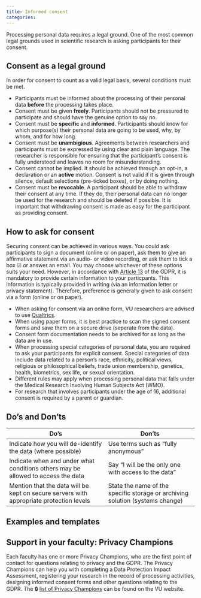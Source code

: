 ```yaml
---
title: Informed consent
categories:
---
```


Processing personal data requires a legal ground. One of the most common legal grounds used in scientific research is asking participants for their consent. 


## Consent as a legal ground

In order for consent to count as a valid legal basis, several conditions must be met. 

* Participants must be informed about the processing of their personal data **before** the processing takes place. 
* Consent must be given **freely**. Participants should not be pressured to participate and should have the genuine option to say no.
* Consent must be **specific** and **informed**. Participants should know for which purpose(s) their personal data are going to be used, why, by whom, and for how long.
* Consent must be **unambigious**. Agreements between researchers and participants must be expressed by using clear and plain language. The researcher is responsible for ensuring that the participant's consent is fully understood and leaves no room for misunderstanding.
* Consent cannot be implied. It should be achieved through an opt-in, a declaration or an **active** motion. Consent is not valid if it is given through silence, default selections (pre-ticked boxes), or by doing nothing.
* Consent must be **revocable**. A participant should be able to withdraw their consent at any time. If they do, their personal data can no longer be used for the research and should be deleted if possible. It is important that withdrawing consent is made as easy for the participant as providing consent. 


## How to ask for consent

Securing consent can be achieved in various ways. You could ask participants to sign a document (online or on paper), ask them to give an affirmative statement via an audio- or video recording, or ask them to tick a box ☑ or answer an email. You may choose whichever of these options suits your need. However, in accordance with [Article 13](https://gdpr-info.eu/art-13-gdpr/) of the GDPR, it is mandatory to provide certain information to your particpants. This information is typically provided in writing (via an information letter or privacy statement). Therefore, preference is generally given to ask consent via a form (online or on paper).


* When asking for consent via an online form, VU researchers are advised to use [Qualtrics](https://rdm.vu.nl/topics/qualtrics.html).
* When using paper forms, it is best practice to scan the signed consent forms and save them on a secure drive (seperate from the data).
* Consent form documentation needs to be archived for as long as the data are in use.
* When processing special categories of personal data, you are required to ask your participants for explicit consent. Special categories of data include data related to a person's race, ethnicity, political views, religious or philosophical beliefs, trade union membership, genetics, health, biometrics, sex life, or sexual orientation. 
* Different rules may apply when processing personal data that falls under the Medical Research Involving Human Subjects Act (WMO).
* For research that involves participants under the age of 16, additional consent is required by a parent or guardian.


## Do's and Don'ts

| **Do's**                                                                                | **Don'ts**                                                                    |
|-----------------------------------------------------------------------------------------|-------------------------------------------------------------------------------|
| Indicate how you will de-identify the data (where possible)                             | Use terms such as "fully anonymous"                                           |
| Indicate when and under what conditions others may be allowed to access the data        | Say "I will be the only one with access to the data"                          |
| Mention that the data will be kept on secure servers with appropriate protection levels | State the name of the specific storage or archiving solution (systems change) |


## Examples and templates


## Support in your faculty: Privacy Champions

Each faculty has one or more Privacy Champions, who are the first point of contact for questions relating to privacy and the GDPR. The Privacy Champions can help you with completing a Data Protection Impact Assessment, registering your research in the record of processing activities, designing informed consent forms and other questions relating to the GDPR. The 🔒 [list of Privacy Champions](https://vu.nl/en/employee/privacy-and-information-security/privacy-champions-information) can be found on the VU website.
